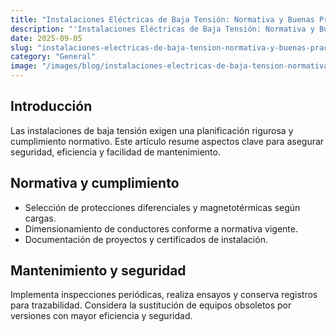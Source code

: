 ```yaml
---
title: "Instalaciones Eléctricas de Baja Tensión: Normativa y Buenas Prácticas"
description: "'Instalaciones Eléctricas de Baja Tensión: Normativa y Buenas Prácticas"
date: 2025-09-05
slug: "instalaciones-electricas-de-baja-tension-normativa-y-buenas-practicas"
category: "General"
image: "/images/blog/instalaciones-electricas-de-baja-tension-normativa-y-buenas-practicas/instalaciones-electricas-de-baja-tension-normativa-y-buenas-practicas-hero-001.webp"
---
```

## Introducción

Las instalaciones de baja tensión exigen una planificación rigurosa y cumplimiento normativo. Este artículo resume aspectos clave para asegurar seguridad, eficiencia y facilidad de mantenimiento.

## Normativa y cumplimiento

- Selección de protecciones diferenciales y magnetotérmicas según cargas.
- Dimensionamiento de conductores conforme a normativa vigente.
- Documentación de proyectos y certificados de instalación.

## Mantenimiento y seguridad

Implementa inspecciones periódicas, realiza ensayos y conserva registros para trazabilidad. Considera la sustitución de equipos obsoletos por versiones con mayor eficiencia y seguridad.

